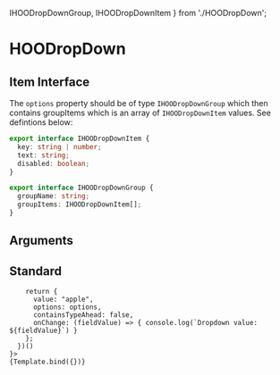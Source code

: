   IHOODropDownGroup,
  IHOODropDownItem
} from './HOODropDown';

<Meta title="Components/Inputs/HOODropDown" component={HOODropDown} />

# HOODropDown

## Item Interface
The `options` property should be of type `IHOODropDownGroup` which then contains 
groupItems which is an array of `IHOODropDownItem` values. See defintions below:

```ts
export interface IHOODropDownItem {
  key: string | number;
  text: string;
  disabled: boolean;
}

export interface IHOODropDownGroup {
  groupName: string;
  groupItems: IHOODropDownItem[];
}
```

## Arguments

<ArgTypes of={HOODropDown} />


## Standard
<Canvas>
  <Story 
    name="Standard"
    args = { 
      (function () {
        const groupItems = [{ key: "apple", text: "Apple", disabled: false }, { key: "orange", text: "Orange", disabled: false }];
        const options = [{ groupName: "", groupItems: groupItems }];

        return {
          value: "apple",
          options: options,
          containsTypeAhead: false,
          onChange: (fieldValue) => { console.log(`Dropdown value: ${fieldValue}`) }
        };
      })()      
    }>
    {Template.bind({})}
  </Story>
</Canvas>
